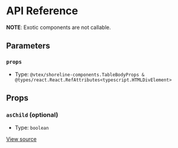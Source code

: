 # API Reference

**NOTE**: Exotic components are not callable.

## Parameters

### `props`

- Type: `@vtex/shoreline-components.TableBodyProps & @types/react.React.RefAttributes<typescript.HTMLDivElement>`

## Props

### `asChild` (optional)

- Type: `boolean`

[View source](https://github.com/vtex/shoreline/blob/be9b003cd/packages/components/src/table/table-body.tsx#L5)
